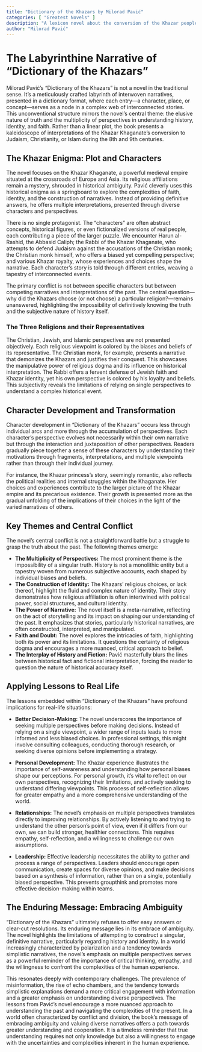 ```yaml
---
title: "Dictionary of the Khazars by Milorad Pavić"
categories: [ "Greatest Novels" ]
description: "A lexicon novel about the conversion of the Khazar people."
author: "Milorad Pavić"
---
```

# The Labyrinthine Narrative of "Dictionary of the Khazars"

Milorad Pavić's "Dictionary of the Khazars" is not a novel in the traditional sense. It's a meticulously crafted labyrinth of interwoven narratives, presented in a dictionary format, where each entry—a character, place, or concept—serves as a node in a complex web of interconnected stories. This unconventional structure mirrors the novel's central theme: the elusive nature of truth and the multiplicity of perspectives in understanding history, identity, and faith.  Rather than a linear plot, the book presents a kaleidoscope of interpretations of the Khazar Khaganate's conversion to Judaism, Christianity, or Islam during the 8th and 9th centuries.

## The Khazar Enigma: Plot and Characters

The novel focuses on the Khazar Khaganate, a powerful medieval empire situated at the crossroads of Europe and Asia.  Its religious affiliations remain a mystery, shrouded in historical ambiguity. Pavić cleverly uses this historical enigma as a springboard to explore the complexities of faith, identity, and the construction of narratives.  Instead of providing definitive answers, he offers multiple interpretations, presented through diverse characters and perspectives.  

There is no single protagonist.  The "characters" are often abstract concepts, historical figures, or even fictionalized versions of real people, each contributing a piece of the larger puzzle. We encounter Harun al-Rashid, the Abbasid Caliph;  the Rabbi of the Khazar Khaganate, who attempts to defend Judaism against the accusations of the Christian monk; the Christian monk himself, who offers a biased yet compelling perspective; and various Khazar royalty, whose experiences and choices shape the narrative.  Each character's story is told through different entries, weaving a tapestry of interconnected events.

The primary conflict is not between specific characters but between competing narratives and interpretations of the past. The central question—why did the Khazars choose (or not choose) a particular religion?—remains unanswered, highlighting the impossibility of definitively knowing the truth and the subjective nature of history itself.

###  The Three Religions and their Representatives

The Christian, Jewish, and Islamic perspectives are not presented objectively.  Each religious viewpoint is colored by the biases and beliefs of its representative. The Christian monk, for example, presents a narrative that demonizes the Khazars and justifies their conquest.  This showcases the manipulative power of religious dogma and its influence on historical interpretation.  The Rabbi offers a fervent defense of Jewish faith and Khazar identity, yet his own perspective is colored by his loyalty and beliefs. This subjectivity reveals the limitations of relying on single perspectives to understand a complex historical event.

## Character Development and Transformation

Character development in "Dictionary of the Khazars" occurs less through individual arcs and more through the accumulation of perspectives. Each character's perspective evolves not necessarily within their own narrative but through the interaction and juxtaposition of other perspectives. Readers gradually piece together a sense of these characters by understanding their motivations through fragments, interpretations, and multiple viewpoints rather than through their individual journey.

For instance, the Khazar princess's story, seemingly romantic, also reflects the political realities and internal struggles within the Khaganate.  Her choices and experiences contribute to the larger picture of the Khazar empire and its precarious existence. Their growth is presented more as the gradual unfolding of the implications of their choices in the light of the varied narratives of others.

## Key Themes and Central Conflict

The novel's central conflict is not a straightforward battle but a struggle to grasp the truth about the past.  The following themes emerge:

* **The Multiplicity of Perspectives:**  The most prominent theme is the impossibility of a singular truth. History is not a monolithic entity but a tapestry woven from numerous subjective accounts, each shaped by individual biases and beliefs.
* **The Construction of Identity:** The Khazars' religious choices, or lack thereof, highlight the fluid and complex nature of identity. Their story demonstrates how religious affiliation is often intertwined with political power, social structures, and cultural identity.
* **The Power of Narrative:** The novel itself is a meta-narrative, reflecting on the act of storytelling and its impact on shaping our understanding of the past. It emphasizes that stories, particularly historical narratives, are often constructed, interpreted, and manipulated.
* **Faith and Doubt:**  The novel explores the intricacies of faith, highlighting both its power and its limitations. It questions the certainty of religious dogma and encourages a more nuanced, critical approach to belief.
* **The Interplay of History and Fiction:** Pavić masterfully blurs the lines between historical fact and fictional interpretation, forcing the reader to question the nature of historical accuracy itself.

## Applying Lessons to Real Life

The lessons embedded within "Dictionary of the Khazars" have profound implications for real-life situations:

* **Better Decision-Making:** The novel underscores the importance of seeking multiple perspectives before making decisions.  Instead of relying on a single viewpoint, a wider range of inputs leads to more informed and less biased choices. In professional settings, this might involve consulting colleagues, conducting thorough research, or seeking diverse opinions before implementing a strategy.

* **Personal Development:**  The Khazar experience illustrates the importance of self-awareness and understanding how personal biases shape our perceptions.  For personal growth, it's vital to reflect on our own perspectives, recognizing their limitations, and actively seeking to understand differing viewpoints.  This process of self-reflection allows for greater empathy and a more comprehensive understanding of the world.

* **Relationships:**  The novel's emphasis on multiple perspectives translates directly to improving relationships.  By actively listening to and trying to understand the other person's point of view, even if it differs from our own, we can build stronger, healthier connections.  This requires empathy, self-reflection, and a willingness to challenge our own assumptions.

* **Leadership:** Effective leadership necessitates the ability to gather and process a range of perspectives.  Leaders should encourage open communication, create spaces for diverse opinions, and make decisions based on a synthesis of information, rather than on a single, potentially biased perspective.  This prevents groupthink and promotes more effective decision-making within teams.

##  The Enduring Message: Embracing Ambiguity

"Dictionary of the Khazars" ultimately refuses to offer easy answers or clear-cut resolutions.  Its enduring message lies in its embrace of ambiguity.  The novel highlights the limitations of attempting to construct a singular, definitive narrative, particularly regarding history and identity. In a world increasingly characterized by polarization and a tendency towards simplistic narratives, the novel’s emphasis on multiple perspectives serves as a powerful reminder of the importance of critical thinking, empathy, and the willingness to confront the complexities of the human experience.

This resonates deeply with contemporary challenges. The prevalence of misinformation, the rise of echo chambers, and the tendency towards simplistic explanations demand a more critical engagement with information and a greater emphasis on understanding diverse perspectives. The lessons from Pavić's novel encourage a more nuanced approach to understanding the past and navigating the complexities of the present. In a world often characterized by conflict and division, the book's message of embracing ambiguity and valuing diverse narratives offers a path towards greater understanding and cooperation.  It is a timeless reminder that true understanding requires not only knowledge but also a willingness to engage with the uncertainties and complexities inherent in the human experience.

